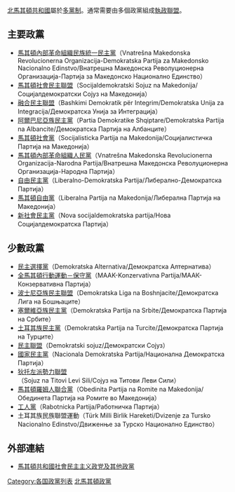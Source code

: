 [[北馬其頓共和國|北馬其頓共和國]]屬於[[多黨制|多黨制]]。通常需要由多個政黨組成[[執政聯盟|執政聯盟]]。

==主要政黨==
<!--:''The general rule on naming applies. That means: the parties are named in the English translation and the original native name is placed on the first line of the article unless the native form is more commonly used in English than the English form. Rationale and specifics: See: [[Wikipedia:Naming_conventions_(use_English)|Wikipedia:Naming conventions (use English)]]''.-->


*[[馬其頓內部革命組織民族統一民主黨|馬其頓內部革命組織民族統一民主黨]]（Vnatrešna Makedonska Revolucionerna Organizacija-Demokratska Partija za Makedonsko Nacionalno Edinstvo/Внатрешна Македонска Револуционерна Организација-Партија за Македонско Национално Единство）
*[[馬其頓社會民主聯盟|馬其頓社會民主聯盟]]（Socijaldemokratski Sojuz na Makedonija/ Социјалдемократски Сојуз на Македонија）
*[[融合民主聯盟|融合民主聯盟]]（Bashkimi Demokratik për Integrim/Demokratska Unija za Integracija/Демократска Унија за Интеграција）
*[[阿爾巴尼亞族民主黨|阿爾巴尼亞族民主黨]]（Partia Demokratike Shqiptare/Demokratska Partija na Albancite/Демократска Партија на Албанците）
*[[馬其頓社會黨|馬其頓社會黨]]（Socijalisticka Partija na Makedonija/Социјалистичка Партија на Македонија）
*[[馬其頓內部革命組織人民黨|馬其頓內部革命組織人民黨]]（Vnatrešna Makedonska Revolucionerna Organizacija-Narodna Partija/Внатрешна Македонска Револуционерна Организација-Народна Партија）
*[[自由民主黨_(北馬其頓)|自由民主黨]]（Liberalno-Demokratska Partija/Либерално-Демократска Партија）
*[[馬其頓自由黨|馬其頓自由黨]]（Liberalna Partija na Makedonija/Либерална Партија на Македонија）
*[[新社會民主黨|新社會民主黨]]（Nova socijaldemokratska partija/Нова Социјалдемократска Партија）

==少數政黨==
*[[民主選擇黨_(馬其頓)|民主選擇黨]]（Demokratska Alternativa/Демократска Алтернатива）
*[[全馬其頓行動運動－保守黨|全馬其頓行動運動－保守黨]]（MAAK-Konzervativna Partija/МААК-Конзервативна Партија）
*[[波士尼亞族民主聯盟|波士尼亞族民主聯盟]]（Demokratska Liga na Boshnjacite/Демократска Лига на Бошњаците）
*[[塞爾維亞族民主黨|塞爾維亞族民主黨]]（Demokratska Partija na Srbite/Демократска Партија на Србите）
*[[土耳其族民主黨|土耳其族民主黨]]（Demokratska Partija na Turcite/Демократска Партија на Турците）
*[[民主聯盟_(馬其頓)|民主聯盟]]（Demokratski sojuz/Демократски Сојуз）
*[[國家民主黨_(馬其頓)|國家民主黨]]（Nacionala Demokratska Partija/Национална Демократска Партија）
*[[狄托左派勢力聯盟|狄托左派勢力聯盟]]（Sojuz na Titovi Levi Sili/Сојуз на Титови Леви Сили）
*[[馬其頓羅姆人聯合黨|馬其頓羅姆人聯合黨]]（Obedinita Partija na Romite na Makedonija/Обединета Партија на Ромите во Македонија）
*[[工人黨_(馬其頓)|工人黨]]（Rabotnicka Partija/Работничка Партија）
*土耳其族民族聯盟運動（Türk Milli Birlik Hareketi/Dvizenje za Tursko Nacionalno Edinstvo/Движенње за Турско Национално Единство）

==外部連結==
*[https://web.archive.org/web/20060308213114/http://www.europeanforum.net/country/macedonia#3 馬其頓共和國社會民主主义政党及其他政黨]

{{北马其顿政党}}
{{欧洲题目|政黨列表}}

[[Category:各国政黨列表|Category:各国政黨列表]]
[[Category:北馬其頓政黨|]]